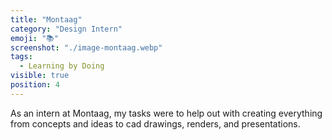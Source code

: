 ```yaml
---
title: "Montaag"
category: "Design Intern"
emoji: "📚"
screenshot: "./image-montaag.webp"
tags:
  - Learning by Doing
visible: true
position: 4
---
```


As an intern at Montaag, my tasks were to help out with creating everything from concepts and ideas to cad drawings, renders, and presentations.
